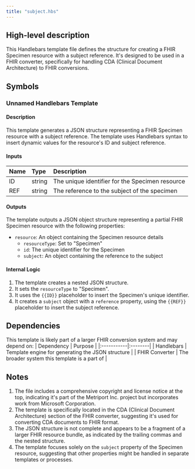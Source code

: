 ```yaml
---
title: "subject.hbs"
---
```


## High-level description
This Handlebars template file defines the structure for creating a FHIR Specimen resource with a subject reference. It's designed to be used in a FHIR converter, specifically for handling CDA (Clinical Document Architecture) to FHIR conversions.

## Symbols

### Unnamed Handlebars Template
#### Description
This template generates a JSON structure representing a FHIR Specimen resource with a subject reference. The template uses Handlebars syntax to insert dynamic values for the resource's ID and subject reference.

#### Inputs
| Name | Type | Description |
|:-----|:-----|:------------|
| ID | string | The unique identifier for the Specimen resource |
| REF | string | The reference to the subject of the specimen |

#### Outputs
The template outputs a JSON object structure representing a partial FHIR Specimen resource with the following properties:
- `resource`: An object containing the Specimen resource details
  - `resourceType`: Set to "Specimen"
  - `id`: The unique identifier for the Specimen
  - `subject`: An object containing the reference to the subject

#### Internal Logic
1. The template creates a nested JSON structure.
2. It sets the `resourceType` to "Specimen".
3. It uses the `{{ID}}` placeholder to insert the Specimen's unique identifier.
4. It creates a `subject` object with a `reference` property, using the `{{REF}}` placeholder to insert the subject reference.

## Dependencies
This template is likely part of a larger FHIR conversion system and may depend on:
| Dependency | Purpose |
|:-----------|:--------|
| Handlebars | Template engine for generating the JSON structure |
| FHIR Converter | The broader system this template is a part of |

## Notes
1. The file includes a comprehensive copyright and license notice at the top, indicating it's part of the Metriport Inc. project but incorporates work from Microsoft Corporation.
2. The template is specifically located in the CDA (Clinical Document Architecture) section of the FHIR converter, suggesting it's used for converting CDA documents to FHIR format.
3. The JSON structure is not complete and appears to be a fragment of a larger FHIR resource bundle, as indicated by the trailing commas and the nested structure.
4. The template focuses solely on the `subject` property of the Specimen resource, suggesting that other properties might be handled in separate templates or processes.